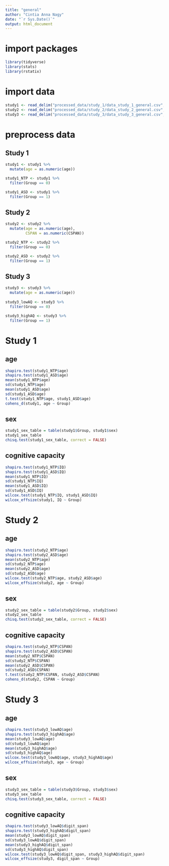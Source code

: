 ---
title: "general"
author: "Cintia Anna Nagy"
date: "`r Sys.Date()`"
output: html_document
---

# import packages

```{r message = FALSE}
library(tidyverse)
library(stats)
library(rstatix)
```

# import data

```{r message = FALSE}
study1 <- read_delim("processed_data/study_1/data_study_1_general.csv", delim = ';')
study2 <- read_delim("processed_data/study_2/data_study_2_general.csv", delim = ';')
study3 <- read_delim("processed_data/study_3/data_study_3_general.csv", delim = ';')
```

# preprocess data
## Study 1

```{r}
study1 <- study1 %>% 
  mutate(age = as.numeric(age))

study1_NTP <- study1 %>% 
  filter(Group == 0)

study1_ASD <- study1 %>% 
  filter(Group == 1)
```

## Study 2

```{r}
study2 <- study2 %>% 
  mutate(age = as.numeric(age),
         CSPAN = as.numeric(CSPAN))

study2_NTP <- study2 %>% 
  filter(Group == 0)

study2_ASD <- study2 %>% 
  filter(Group == 1)
```

## Study 3

```{r}
study3 <- study3 %>% 
  mutate(age = as.numeric(age))
  
study3_lowAQ <- study3 %>% 
  filter(Group == 0)

study3_highAQ <- study3 %>% 
  filter(Group == 1)
```

# Study 1
## age

```{r}
shapiro.test(study1_NTP$age)
shapiro.test(study1_ASD$age)
mean(study1_NTP$age)
sd(study1_NTP$age)
mean(study1_ASD$age)
sd(study1_ASD$age)
t.test(study1_NTP$age, study1_ASD$age)
cohens_d(study1, age ~ Group)
```

## sex

```{r}
study1_sex_table = table(study1$Group, study1$sex)
study1_sex_table
chisq.test(study1_sex_table, correct = FALSE)
```

## cognitive capacity

```{r}
shapiro.test(study1_NTP$IQ)
shapiro.test(study1_ASD$IQ)
mean(study1_NTP$IQ)
sd(study1_NTP$IQ)
mean(study1_ASD$IQ)
sd(study1_ASD$IQ)
wilcox.test(study1_NTP$IQ, study1_ASD$IQ)
wilcox_effsize(study1, IQ ~ Group)
```

# Study 2
## age

```{r}
shapiro.test(study2_NTP$age)
shapiro.test(study2_ASD$age)
mean(study2_NTP$age)
sd(study2_NTP$age)
mean(study2_ASD$age)
sd(study2_ASD$age)
wilcox.test(study2_NTP$age, study2_ASD$age)
wilcox_effsize(study2, age ~ Group)
```

## sex

```{r}
study2_sex_table = table(study2$Group, study2$sex)
study2_sex_table
chisq.test(study2_sex_table, correct = FALSE)
```

## cognitive capacity

```{r}
shapiro.test(study2_NTP$CSPAN)
shapiro.test(study2_ASD$CSPAN)
mean(study2_NTP$CSPAN)
sd(study2_NTP$CSPAN)
mean(study2_ASD$CSPAN)
sd(study2_ASD$CSPAN)
t.test(study2_NTP$CSPAN, study2_ASD$CSPAN)
cohens_d(study2, CSPAN ~ Group)
```

# Study 3
## age

```{r}
shapiro.test(study3_lowAQ$age)
shapiro.test(study3_highAQ$age)
mean(study3_lowAQ$age)
sd(study3_lowAQ$age)
mean(study3_highAQ$age)
sd(study3_highAQ$age)
wilcox.test(study3_lowAQ$age, study3_highAQ$age)
wilcox_effsize(study3, age ~ Group)
```

## sex

```{r}
study3_sex_table = table(study3$Group, study3$sex)
study3_sex_table
chisq.test(study3_sex_table, correct = FALSE)
```

## cognitive capacity

```{r}
shapiro.test(study3_lowAQ$digit_span)
shapiro.test(study3_highAQ$digit_span)
mean(study3_lowAQ$digit_span)
sd(study3_lowAQ$digit_span)
mean(study3_highAQ$digit_span)
sd(study3_highAQ$digit_span)
wilcox.test(study3_lowAQ$digit_span, study3_highAQ$digit_span)
wilcox_effsize(study3, digit_span ~ Group)
```